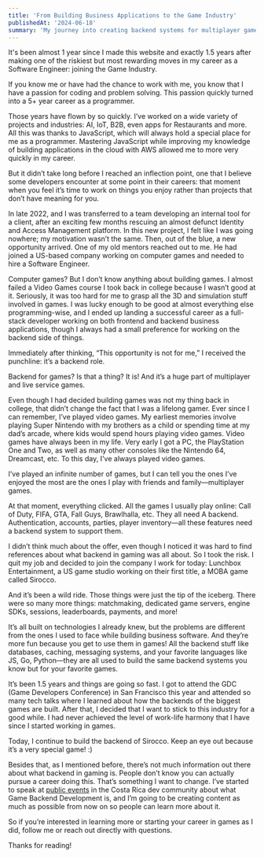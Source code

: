 ```yaml
---
title: 'From Building Business Applications to the Game Industry'
publishedAt: '2024-06-18'
summary: 'My journey into creating backend systems for multiplayer games.'
---
```


It's been almost 1 year since I made this website and exactly 1.5 years after making one of the riskiest but most rewarding moves in my career as a Software Engineer: joining the Game Industry.

If you know me or have had the chance to work with me, you know that I have a passion for coding and problem solving. This passion quickly turned into a 5+ year career as a programmer.

Those years have flown by so quickly. I’ve worked on a wide variety of projects and industries: AI, IoT, B2B, even apps for Restaurants and more. All this was thanks to JavaScript, which will always hold a special place for me as a programmer. Mastering JavaScript while improving my knowledge of building applications in the cloud with AWS allowed me to more very quickly in my career.

But it didn’t take long before I reached an inflection point, one that I believe some developers encounter at some point in their careers: that moment when you feel it’s time to work on things you enjoy rather than projects that don’t have meaning for you.

In late 2022, and I was transferred to a team developing an internal tool for a client, after an exciting few months rescuing an almost defunct Identity and Access Management platform. In this new project, I felt like I was going nowhere; my motivation wasn’t the same. Then, out of the blue, a new opportunity arrived. One of my old mentors reached out to me. He had joined a US-based company working on computer games and needed to hire a Software Engineer.

Computer games? But I don’t know anything about building games. I almost failed a Video Games course I took back in college because I wasn’t good at it. Seriously, it was too hard for me to grasp all the 3D and simulation stuff involved in games. I was lucky enough to be good at almost everything else programming-wise, and I ended up landing a successful career as a full-stack developer working on both frontend and backend business applications, though I always had a small preference for working on the backend side of things.

Immediately after thinking, “This opportunity is not for me,” I received the punchline: it’s a backend role.

Backend for games? Is that a thing? It is! And it’s a huge part of multiplayer and live service games.

Even though I had decided building games was not my thing back in college, that didn’t change the fact that I was a lifelong gamer. Ever since I can remember, I’ve played video games. My earliest memories involve playing Super Nintendo with my brothers as a child or spending time at my dad’s arcade, where kids would spend hours playing video games. Video games have always been in my life. Very early I got a PC, the PlayStation One and Two, as well as many other consoles like the Nintendo 64, Dreamcast, etc. To this day, I've always played video games.

I’ve played an infinite number of games, but I can tell you the ones I’ve enjoyed the most are the ones I play with friends and family—multiplayer games.

At that moment, everything clicked. All the games I usually play online: Call of Duty, FIFA, GTA, Fall Guys, Brawlhalla, etc. They all need A backend. Authentication, accounts, parties, player inventory—all these features need a backend system to support them.

I didn’t think much about the offer, even though I noticed it was hard to find references about what backend in gaming was all about. So I took the risk. I quit my job and decided to join the company I work for today: Lunchbox Entertainment, a US game studio working on their first title, a MOBA game called Sirocco.

And it’s been a wild ride. Those things were just the tip of the iceberg. There were so many more things: matchmaking, dedicated game servers, engine SDKs, sessions, leaderboards, payments, and more!

It’s all built on technologies I already knew, but the problems are different from the ones I used to face while building business software. And they’re more fun because you get to use them in games! All the backend stuff like databases, caching, messaging systems, and your favorite languages like JS, Go, Python—they are all used to build the same backend systems you know but for your favorite games.

It’s been 1.5 years and things are going so fast. I got to attend the GDC (Game Developers Conference) in San Francisco this year and attended so many tech talks where I learned about how the backends of the biggest games are built. After that, I decided that I want to stick to this industry for a good while. I had never achieved the level of work-life harmony that I have since I started working in games.

Today, I continue to build the backend of Sirocco. Keep an eye out because it’s a very special game! :)

Besides that, as I mentioned before, there’s not much information out there about what backend in gaming is. People don’t know you can actually pursue a career doing this. That’s something I want to change. I’ve started to speak at [public events](https://www.linkedin.com/feed/update/urn:li:activity:7195120566918356992/) in the Costa Rica dev community about what Game Backend Development is, and I’m going to be creating content as much as possible from now on so people can learn more about it.

So if you’re interested in learning more or starting your career in games as I did, follow me or reach out directly with questions.

Thanks for reading!

